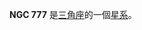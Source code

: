 {{NGCInfoBox|NGCID=NGC 777|發現者=弗里德里希·威廉·赫歇爾|發現日期=1784年9月12日|其他編號=UGC 1476,MCG 5-5-38,ZWG 503.67|曆元=J2000.0|赤經=2時0分14.8秒
|赤緯=31°25'47"|星座=三角座|星體=星系|星等=11.5|表面亮度=13.3|藍等=12.5}}

'''NGC 777''' 是[[三角座|三角座]]的一個[[星系|星系]]。

{{NGCReference|777}}
{{Catalogs|NGC=777}}